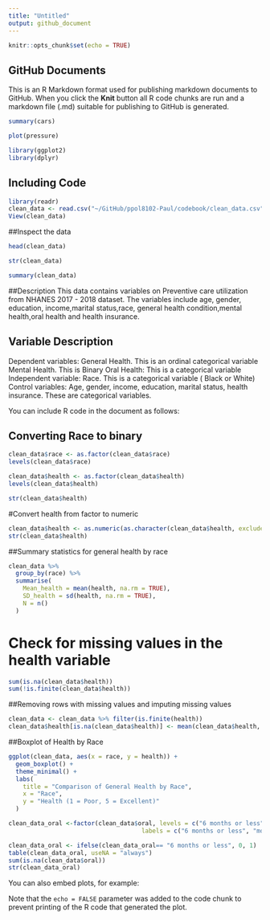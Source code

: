 ```yaml
---
title: "Untitled"
output: github_document
---
```


```r
knitr::opts_chunk$set(echo = TRUE)
```

## GitHub Documents

This is an R Markdown format used for publishing markdown documents to GitHub. When you click the **Knit** button all R code chunks are run and a markdown file (.md) suitable for publishing to GitHub is generated.

```r
summary(cars)
```

```r
plot(pressure)
```

```r
library(ggplot2)
library(dplyr)

```


## Including Code
```r
library(readr)
clean_data <- read.csv("~/GitHub/ppol8102-Paul/codebook/clean_data.csv")
View(clean_data)
```

##Inspect the data
```r
head(clean_data)
```

```r
str(clean_data)
```

```r
summary(clean_data)
```

##Description
This data contains variables on Preventive care utilization from NHANES 2017 - 2018 dataset. The variables include age, gender, education, income,marital status,race, general health condition,mental health,oral health and health insurance.

## Variable Description
Dependent variables: General Health. This is an ordinal categorical variable
                     Mental Health. This is Binary
                     Oral Health: This is a categorical variable
Independent variable:  Race. This is a categorical variable ( Black or White)
Control variables: Age, gender, income, education, marital status, health insurance. These are categorical                      variables.

You can include R code in the document as follows:


## Converting Race to binary
```r
clean_data$race <- as.factor(clean_data$race)
levels(clean_data$race)
```
```r
clean_data$health <- as.factor(clean_data$health)
levels(clean_data$health)
```
```r
str(clean_data$health)
```

#Convert health from factor to numeric
```r
clean_data$health <- as.numeric(as.character(clean_data$health, exclude = NULL))
str(clean_data$health)
```

##Summary statistics for general health by race
```r
clean_data %>%
  group_by(race) %>%
  summarise(
    Mean_health = mean(health, na.rm = TRUE),
    SD_health = sd(health, na.rm = TRUE),
    N = n()
  )
```

# Check for missing values in the health variable
```r
sum(is.na(clean_data$health))
sum(!is.finite(clean_data$health))
```

##Removing rows with missing values and imputing missing values
```r
clean_data <- clean_data %>% filter(is.finite(health))
clean_data$health[is.na(clean_data$health)] <- mean(clean_data$health, na.rm = TRUE)
```

##Boxplot of Health by Race
```r
ggplot(clean_data, aes(x = race, y = health)) +
  geom_boxplot() +
  theme_minimal() +
  labs(
    title = "Comparison of General Health by Race",
    x = "Race",
    y = "Health (1 = Poor, 5 = Excellent)"
  )
```




```r
clean_data_oral <-factor(clean_data$oral, levels = c("6 months or less", "more than 6 months"),
                                     labels = c("6 months or less", "more than 6 months"), exclude = NULL)
```

```r
clean_data_oral <- ifelse(clean_data_oral== "6 months or less", 0, 1)
table(clean_data_oral, useNA = "always")
sum(is.na(clean_data$oral))
str(clean_data_oral)
```



You can also embed plots, for example:


Note that the `echo = FALSE` parameter was added to the code chunk to prevent printing of the R code that generated the plot.
